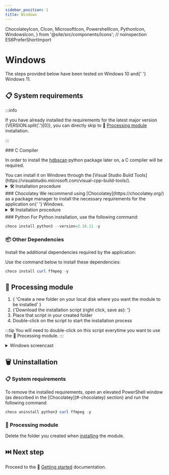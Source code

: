 ```yaml
---
sidebar_position: 1
title: Windows
---
```


  ChocolateyIcon,
  CIcon,
  MicrosoftIcon,
  PowershellIcon,
  PythonIcon,
  WindowsIcon,
} from '@site/src/components/Icons';
// noinspection ES6PreferShortImport

# <WindowsIcon /> Windows

<Fragment>
  The steps provided below have been tested on <WindowsIcon /> Windows 10 and{' '}
  <WindowsIcon /> Windows 11.
</Fragment>

## 📋 System requirements

<Fragment>

:::info

If you have already installed the requirements for the
latest major version {VERSION.split('.')[0]}, you
can directly skip to 🧮 [Processing module](#-processing-module) installation.

:::

</Fragment>

<Fragment>
  ### <CIcon /> C Compiler
</Fragment>

In order to install the
[hdbscan](https://github.com/scikit-learn-contrib/hdbscan) python package later
on, a C compiler will be required.

<Fragment>
  You can install it on <WindowsIcon /> Windows through the [Visual Studio Build
  Tools](https://visualstudio.microsoft.com/visual-cpp-build-tools/).
</Fragment>

<details>
  <summary>
    🛠️ Installation procedure
  </summary>

  <ol>
    <li>
      {'Navigate to '}
      <MicrosoftIcon />
      {'  '}
      <a
        href={'https://visualstudio.microsoft.com/visual-cpp-build-tools/'}
        target={'_blank' + ''}
      >
        {'Microsoft C++ Build Tools'}
      </a>
    </li>
    <li>
      <span>Click on `Download Build Tools` to download the executable</span>
    </li>
    <li>
    <span>
      {'Run the executable (proceed until you get the menu '}
      <i>Installing - Visual Studio Build Tools...</i>
      {')'}
    </span>
    </li>
    <li>
      <span>Check the first box for `Desktop development with C++`</span>
    </li>
    <li>
      <span>Click on `Install` (requires 6 Gb of disk space)</span>
    </li>
    <li>
    <span>
      Wait for the installation to complete. Once done, you can close the Visual
      Studio Build Tools window
    </span>
    </li>
  </ol>
</details>

<Fragment>
  ### <ChocolateyIcon /> Chocolatey
</Fragment>

<Fragment>
  We recommend using <ChocolateyIcon /> [Chocolatey](https://chocolatey.org/) as
  a package manager to install the necessary requirements for the application on{' '}
  <WindowsIcon /> Windows.
</Fragment>

<details>
  <summary>
    🛠️ Installation procedure
  </summary>

  <ol>
    <li>
      {'Click on the start menu (or press '}
      <WinKey />
      {' on your keyboard)'}
    </li>
    <li>
      {'Type '}
      <i>
        <PowershellIcon />
        {' PowerShell'}
      </i>
    </li>
    <li>
      {'Right-click on the '}
      <i>
        <PowershellIcon />
        {' PowerShell'}
      </i>
      {' icon'}
    </li>
    <li>
      {'Select '}
      <i>Run as Administrator</i>
      {' (this will open a new elevated terminal)'}
    </li>
    <li>
      {'Navigate to '}
      <ChocolateyIcon />
      {'  '}
      <a
        href={'https://chocolatey.org/install'}
        target={'_blank'}
      >
        {'Chocolatey installation page'}
      </a>
    </li>
    <li>Scroll to find the installation command</li>
    <li>Copy the command</li>
    <li>Paste it in your elevated terminal</li>
    <li>
      {'Press '}
      <code>Enter</code>
      {' to execute the command. Wait for the installation to finish.'}
    </li>
    <li>Keep the terminal open for subsequent steps</li>
  </ol>
</details>

<Fragment>
  ### <PythonIcon /> Python
</Fragment>

<Fragment>
  For <PythonIcon /> Python installation, use the following command:
</Fragment>

```powershell
choco install python3 --version=3.10.11 -y
```

### 📦 Other Dependencies

Install the additional dependencies required by the application:

<Dependencies
  noPython
  noCCompiler
  noNode
  noPnpm
/>

Use the command below to install these dependencies:

```powershell
choco install curl ffmpeg -y
```

## 🧮 Processing module

<ol>
  <li>
    {
      'Create a new folder on your local disk where you want the module to be installed'
    }
  </li>
  <li>
    {'Download the installation script (right click, save as): '}
    <VenvScriptWindows version={VERSION} />
  </li>
  <li>Place that script in your created folder</li>
  <li>Double-click on the script to start the installation process</li>
</ol>

:::tip
You will need to double-click on this script everytime you want to use the 🧮 Processing module.
:::

<details>
  <summary>
    <WindowsIcon /> Windows screencast
  </summary>
  <ReactPlayer
    controls
    loop
    url="/sse-13/install-processing-windows.mp4"
  />
</details>

## 🗑️ Uninstallation

### 📋 System requirements

<Fragment>
  To remove the installed requirements, open an elevated <PowershellIcon />
  PowerShell window (as described in the <ChocolateyIcon />
  [Chocolatey](#-chocolatey) section) and run the following command:
</Fragment>

```powershell
choco uninstall python3 curl ffmpeg -y
```

### 🧮 Processing module

Delete the folder you created when [installing](#-processing-module) the module.

## ⏭️ Next step

Proceed to the 🏃 [Getting started](../../getting-started/) documentation.
